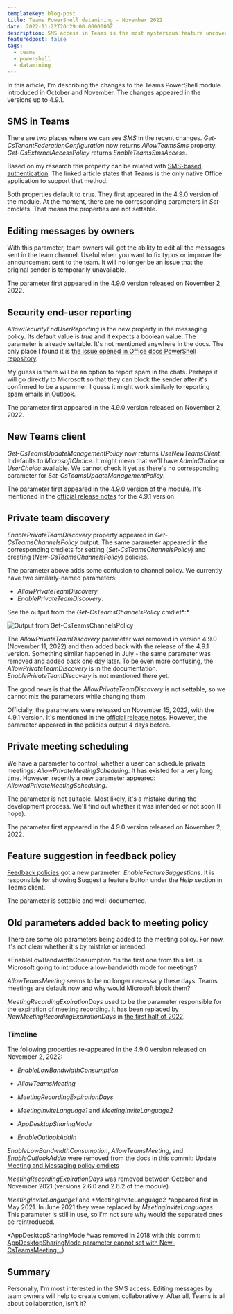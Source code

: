 ```yaml
---
templateKey: blog-post
title: Teams PowerShell datamining - November 2022
date: 2022-11-22T20:29:00.0000000Z
description: SMS access in Teams is the most mysterious feature uncovered in this edition. Also, did you know that owners will be able to edit messages in Teams?
featuredpost: false
tags:
  - teams
  - powershell
  - datamining
---
```


In this article, I'm describing the changes to the Teams PowerShell module introduced in October and November. The changes appeared in the versions up to 4.9.1.

## SMS in Teams

There are two places where we can see *SMS* in the recent changes. *Get-CsTenantFederationConfiguration* now returns *AllowTeamsSms* property. *Get-CsExternalAccessPolicy* returns *EnableTeamsSmsAccess*.

Based on my research this property can be related with [SMS-based authentication](https://learn.microsoft.com/en-us/azure/active-directory/authentication/howto-authentication-sms-signin). The linked article states that Teams is the only native Office application to support that method.

Both properties default to `true`. They first appeared in the 4.9.0 version of the module. At the moment, there are no corresponding parameters in *Set-* cmdlets. That means the properties are not settable.

## Editing messages by owners

With this parameter, team owners will get the ability to edit all the messages sent in the team channel. Useful when you want to fix typos or improve the announcement sent to the team. It will no longer be an issue that the original sender is temporarily unavailable.

The parameter first appeared in the 4.9.0 version released on November 2, 2022.

## Security end-user reporting

*AllowSecurityEndUserReporting* is the new property in the messaging policy. Its default value is *true* and it expects a boolean value. The parameter is already settable. It's not mentioned anywhere in the docs. The only place I found it is [the issue opened in Office docs PowerShell repository](https://github.com/MicrosoftDocs/office-docs-powershell/issues/10141).

My guess is there will be an option to report spam in the chats. Perhaps it will go directly to Microsoft so that they can block the sender after it's confirmed to be a spammer. I guess it might work similarly to reporting spam emails in Outlook.

The parameter first appeared in the 4.9.0 version released on November 2, 2022.

## New Teams client

*Get-CsTeamsUpdateManagementPolicy* now returns *UseNewTeamsClient*. It defaults to *MicrosoftChoice*. It might mean that we'll have *AdminChoice* or *UserChoice* available. We cannot check it yet as there's no corresponding parameter for *Set-CsTeamsUpdateManagementPolicy*.

The parameter first appeared in the 4.9.0 version of the module. It's mentioned in the [official release notes](https://learn.microsoft.com/en-us/microsoftteams/teams-powershell-release-notes) for the 4.9.1 version. 

## Private team discovery

*EnablePrivateTeamDiscovery* property appeared in *Get-CsTeamsChannelsPolicy* output. The same parameter appeared in the corresponding cmdlets for setting (*Set-CsTeamsChannelsPolicy*) and creating (*New-CsTeamsChannelsPolicy*) policies.

The parameter above adds some confusion to channel policy. We currently have two similarly-named parameters:
* *AllowPrivateTeamDiscovery*
* *EnablePrivateTeamDiscovery*.

See the output from the *Get-CsTeamsChannelsPolicy* cmdlet*:*

![Output from Get-CsTeamsChannelsPolicy](../../img/teams-powershell-datamining-nov-2022/Untitled.png)

The *AllowPrivateTeamDiscovery* parameter was removed in version 4.9.0 (November 11, 2022) and then added back with the release of the 4.9.1 version. Something similar happened in July - the same parameter was removed and added back one day later. To be even more confusing, the *AllowPrivateTeamDiscovery* is in the documentation. *EnablePrivateTeamDiscovery* is not mentioned there yet.

The good news is that the *AllowPrivateTeamDiscovery* is not settable, so we cannot mix the parameters while changing them.

Officially, the parameters were released on November 15, 2022, with the 4.9.1 version. It's mentioned in the [official release notes](https://learn.microsoft.com/en-us/microsoftteams/teams-powershell-release-notes). However, the parameter appeared in the policies output 4 days before.

## Private meeting scheduling

We have a parameter to control, whether a user can schedule private meetings: *AllowPrivateMeetingScheduling*. It has existed for a very long time. However, recently a new parameter appeared: *AllowedPrivateMeetingScheduling*.

The parameter is not suitable. Most likely, it's a mistake during the development process. We'll find out whether it was intended or not soon (I hope).

The parameter first appeared in the 4.9.0 version released on November 2, 2022.

## Feature suggestion in feedback policy

[Feedback policies](https://learn.microsoft.com/en-us/microsoftteams/manage-feedback-policies-in-teams) got a new parameter: *EnableFeatureSuggestions*. It is responsible for showing Suggest a feature button under the *Help* section in Teams client.

The parameter is settable and well-documented.

## Old parameters added back to meeting policy

There are some old parameters being added to the meeting policy. For now, it's not clear whether it's by mistake or intended.

*EnableLowBandwidthConsumption *is the first one from this list. Is Microsoft going to introduce a low-bandwidth mode for meetings?

*AllowTeamsMeeting* seems to be no longer necessary these days. Teams meetings are default now and why would Microsoft block them?

*MeetingRecordingExpirationDays* used to be the parameter responsible for the expiration of meeting recording. It has been replaced by *NewMeetingRecordingExpirationDays* in [the first half of 2022](https://petri.com/m365-changelog-updated-teams-meeting-recordings-auto-expiration-in-onedrive-and-sharepoint/).

### Timeline

The following properties re-appeared in the 4.9.0 version released on November 2, 2022:

* *EnableLowBandwidthConsumption*
* *AllowTeamsMeeting*

* *MeetingRecordingExpirationDays*
* *MeetingInviteLanguage1* and *MeetingInviteLanguage2*

* *AppDesktopSharingMode*
* *EnableOutlookAddIn*

*EnableLowBandwidthConsumption*, *AllowTeamsMeeting*, and *EnableOutlookAddIn* were removed from the docs in this commit: [Update Meeting and Messaging policy cmdlets](https://github.com/MicrosoftDocs/office-docs-powershell/commit/465ec0843e01f61da951272aa014857ede1b8945#diff-46482f2e1cfbef702f8d1c66bc54656966aa7bc8eedd0b58bec32b490b53eaed)

*MeetingRecordingExpirationDays* was removed between October and November 2021 (versions 2.6.0 and 2.6.2 of the module).

*MeetingInviteLanguage1* and *MeetingInviteLanguage2 *appeared first in May 2021. In June 2021 they were replaced by *MeetingInviteLanguages*. This parameter is still in use, so I'm not sure why would the separated ones be reintroduced.

*AppDesktopSharingMode *was removed in 2018 with this commit: [AppDesktopSharingMode parameter cannot set with New-CsTeamsMeeting…](https://github.com/MicrosoftDocs/office-docs-powershell/commit/072112266c77370ae85eb8329985327463d88008))

## Summary

Personally, I'm most interested in the SMS access. Editing messages by team owners will help to create content collaboratively. After all, Teams is all about collaboration, isn't it?

